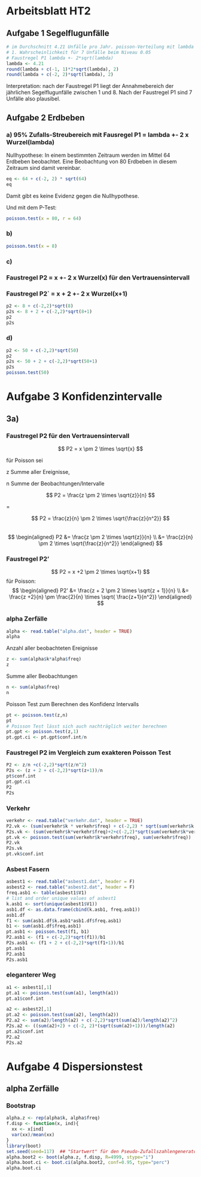 # Arbeitsblatt HT2 {.unnumbered}

## Aufgabe 1 Segelflugunfälle

```r
# im Durchschnitt 4.21 Unfälle pro Jahr. poisson-Verteilung mit lambda = 4.21
# 1. Wahrscheinlichkeit für 7 Unfälle beim Niveau 0.05
# Faustregel P1 lambda +- 2*sqrt(lambda)
lambda <- 4.21
round(lambda + c(-1, 1)*2*sqrt(lambda), 2)
round(lambda + c(-2, 2)*sqrt(lambda), 2)

```

Interpretation: nach der Faustregel P1 liegt der Annahmebereich der jährlichen Segelflugunfälle zwischen 1 und 8. Nach der Faustregel P1 sind 7 Unfälle also plausibel.

## Aufgabe 2 Erdbeben

### a) 95% Zufalls-Streubereich mit Fausregel P1 = lambda +- 2 x Wurzel(lambda)

Nullhypothese: In einem bestimmten Zeitraum werden im Mittel 64 Erdbeben beobachtet. Eine Beobachtung von 80 Erdbeben in diesem Zeitraum sind damit vereinbar.

```r
eq <- 64 + c(-2, 2) * sqrt(64)
eq
```

Damit gibt es keine Evidenz gegen die Nullhypothese.

Und mit dem P-Test:

```r
poisson.test(x = 80, r = 64)
```

### b)

```r
poisson.test(x = 8)
```

### c)

### Faustregel P2 = x +- 2 x Wurzel(x) für den Vertrauensintervall

### Faustregel P2\` = x + 2 +- 2 x Wurzel(x+1)

```r
p2 <- 8 + c(-2,2)*sqrt(8)
p2s <- 8 + 2 + c(-2,2)*sqrt(8+1)
p2
p2s

```

### d)

```r
p2 <- 50 + c(-2,2)*sqrt(50)
p2
p2s <- 50 + 2 + c(-2,2)*sqrt(50+1)
p2s
poisson.test(50)
```

# Aufgabe 3 Konfidenzintervalle

## 3a)

### Faustregel P2 für den Vertrauensintervall
$$
P2 = x \pm 2 \times \sqrt{x} 
$$



für Poisson sei 

z Summe aller Ereignisse,

n Summe der Beobachtungen/Intervalle

$$
P2 = \frac{z \pm 2 \times \sqrt{z}}{n}
$$

=

$$
P2 = \frac{z}{n} \pm 2 \times \sqrt{\frac{z}{n^2}}
$$   
$$
\begin{aligned}
P2 &= \frac{z \pm 2 \times \sqrt{z}}{n} \\
   &= \frac{z}{n} \pm 2 \times \sqrt{\frac{z}{n^2}}
\end{aligned}
$$

### Faustregel P2'
$$
P2 = x +2 \pm 2 \times \sqrt{x+1} 
$$
für Poisson:
$$
\begin{aligned}
P2' &= \frac{z + 2 \pm 2 \times \sqrt{z + 1}}{n} \\
    &= \frac{z +2}{n} \pm \frac{2}{n} \times \sqrt{ \frac{z+1}{n^2}}
\end{aligned}    
$$



### alpha Zerfälle
```r
alpha <- read.table("alpha.dat", header = TRUE)
alpha
```



Anzahl aller beobachteten Ereignisse
```r
z <- sum(alpha$k*alpha$freq)
z
```


Summe aller Beobachtungen
```r
n <- sum(alpha$freq)
n
```



Poisson Test zum Berechnen des Konfidenz Intervalls
```r
pt <- poisson.test(z,n)
pt
# Poisson Test lässt sich auch nachträglich weiter berechnen
pt.gpt <- poisson.test(z,1)
pt.gpt.ci <- pt.gpt$conf.int/n

```



### Faustregel P2 im Vergleich zum exakteren Poisson Test
```r
P2 <- z/n +c(-2,2)*sqrt(z/n^2)
P2s <- (z + 2 + c(-2,2)*sqrt(z+1))/n
pt$conf.int
pt.gpt.ci
P2
P2s
```

### Verkehr
```r
verkehr <- read.table("verkehr.dat", header = TRUE)
P2.vk <- (sum(verkehr$k * verkehr$freq) + c(-2,2) * sqrt(sum(verkehr$k * verkehr$freq)))/sum(verkehr$freq)
P2s.vk <- (sum(verkehr$k*verkehr$freq)+2+c(-2,2)*sqrt(sum(verkehr$k*verkehr$freq)+1))/sum(verkehr$freq)
pt.vk <- poisson.test(sum(verkehr$k*verkehr$freq), sum(verkehr$freq))
P2.vk
P2s.vk
pt.vk$conf.int

```

### Asbest Fasern
```r
asbest1 <- read.table("asbest1.dat", header = F)
asbest2 <- read.table("asbest2.dat", header = F)
freq.asb1 <- table(asbest1$V1)
# list and order unique values of asbest1 
k.asb1 <- sort(unique(asbest1$V1))
asb1.df <- as.data.frame(cbind(k.asb1, freq.asb1))
asb1.df
f1 <- sum(asb1.df$k.asb1*asb1.df$freq.asb1)
b1 <- sum(asb1.df$freq.asb1)
pt.asb1 <- poisson.test(f1, b1)
P2.asb1 <- (f1 + c(-2,2)*sqrt(f1))/b1
P2s.asb1 <- (f1 + 2 + c(-2,2)*sqrt(f1+1))/b1
pt.asb1
P2.asb1
P2s.asb1
```
### eleganterer Weg
```r
a1 <- asbest1[,1]
pt.a1 <- poisson.test(sum(a1), length(a1))
pt.a1$conf.int

a2 <- asbest2[,1]
pt.a2 <- poisson.test(sum(a2), length(a2))
P2.a2 <- sum(a2)/length(a2) + c(-2,2)*sqrt(sum(a2)/length(a2)^2)
P2s.a2 <- ((sum(a2)+2) + c(-2, 2)*(sqrt(sum(a2)+1)))/length(a2)
pt.a2$conf.int
P2.a2
P2s.a2

```

# Aufgabe 4 Dispersionstest
## alpha Zerfälle
### Bootstrap
```r
alpha.z <- rep(alpha$k, alpha$freq)
f.disp <- function(x, ind){
  xx <- x[ind]
  var(xx)/mean(xx)
}
library(boot)
set.seed(seed=117)  ## "Startwert" für den Pseudo-Zufallszahlengenerator
alpha.boot2 <- boot(alpha.z, f.disp, R=4999, stype="i")
alpha.boot.ci <- boot.ci(alpha.boot2, conf=0.95, type="perc")
alpha.boot.ci
```

